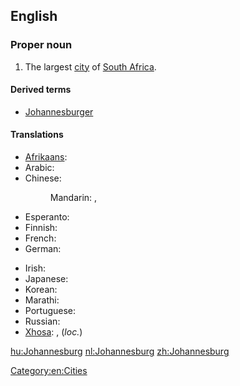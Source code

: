 ==English==
{{wikipedia}}

===Proper noun===
{{en-proper noun}}

# The largest [[city]] of [[South Africa]].

====Derived terms====
* [[Johannesburger]]

====Translations====
{{trans-top|a city in South Africa}}
* [[Afrikaans]]: {{t-|af|Johannesburg}}
* Arabic: {{t-|ar|جوهانسبرغ|m|tr=juhanisbuurgh}}
* Chinese:
*: Mandarin: {{t-|cmn|約翰內斯堡|sc=Hani}}, {{t-|cmn|约翰内斯堡|tr=Yuēhànnèisībǎo|sc=Hani}}
* Esperanto: {{t-|eo|Johanesburgo}}
* Finnish: {{t-|fi|Johannesburg}}
* French: {{t-|fr|Johannesburg}}
* German: {{t-|de|Johannesburg|n}}
{{trans-mid}}
* Irish: {{t|ga|Cathair Eoin|f}}
* Japanese: {{t-|ja|ヨハネスブルグ|tr=Yohanesuburugu}}
* Korean: {{t-|ko|요하네스버그|tr=Yohaneseubeogeu|sc=Hang}}
* Marathi: {{t-|mr|जोहॅनेस्बर्ग|n|tr=johǎnesbarga|sc=Deva}}
* Portuguese: {{t-|pt|Joanesburgo}}
* Russian: {{t+|ru|Йоханнесбург|m|tr=Joxánnesburg}}
* [[Xhosa]]: {{t-|xh|iRhawuti}}, {{t-|xh|eRhawutini}} (''loc.'')
{{trans-bottom}}

[[Category:en:Cities]]

[[hu:Johannesburg]]
[[nl:Johannesburg]]
[[zh:Johannesburg]]